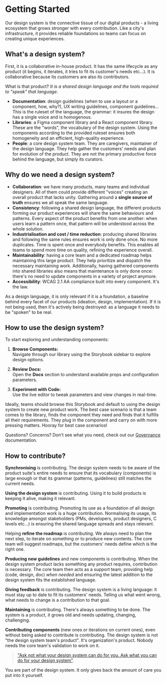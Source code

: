 
<Meta title="Introduction/Getting Started/Intro" />

# Getting Started 

<Intro>
Our design system is the connective tissue of our digital products - a living ecosystem that grows stronger with every contribution. Like a city's infrastructure, it provides reliable foundations so teams can focus on creating unique experiences.
</Intro>

## What's a design system?

First, it is a collaborative in-house product.
It has the same lifecycle as any product (it begins, it iterates, it tries to fit its customer's needs etc…).
It is collaborative because its customers are also its contributors.

What is that product? _It is a shared design language and the tools required to "speak" that language_.

- **Documentation**: design guidelines (when to use a layout or a component, how, why?), UX writing guidelines, component guidelines...
  This is the ruleset of the language, the grammar: it insures the design has a single voice and is homogenous.
- **Libraries**: a Figma component library and a React component library. These are the "words", the vocabulary of the design system.
  Using the components according to the provided ruleset ensures both homogeneity and an efficient, high-quality experience.
- **People**: a core design system team. They are caregivers, maintainer of the design language.
  They help gather the customers' needs and plan for evolution of the product. They are not the primary productive force behind the language, but simply its curators.

## Why do we need a design system?

- **Collaboration**: we have many products, many teams and individual designers. All of them could provide different "voices" creating an overall product that lacks unity. Gathering around a **single source of truth** ensures we all speak the same language.
- **Consistency**: following a shared design language, the different products forming our product experiences will share the same behaviours and patterns. Every aspect of the product benefits from one another: when users learn a pattern once, that pattern will be understood across the whole solution.
- **Industrialisation and cost / time reduction**: producing shared libraries and following the same rules ensures work is only done once. No more duplicates. Time is spent once and everybody benefits. This enables all teams to spend more time on quality, refining the experience overall.
- **Maintainability**: having a core team and a dedicated roadmap helps maintaining this large product. They help prioritize and dispatch the necessary maintaining work. Additionally, having gathered components into shared libraries also means that maintenance is only done once: there's no need to update components in a variety of project anymore.
- **Accessibility**: WCAG 2.1 AA compliance built into every component. It's the law.

As a design language, it is only relevant if it is a foundation, a baseline behind every facet of our products (ideation, design, implementation). If it is not being used, then it's actively being destroyed: as a language it needs to be "spoken" to be real.

## How to use the design system?

To start exploring and understanding components:

1. **Browse Components:**  
    Navigate through our library using the Storybook sidebar to explore design options.

2. **Review Docs:**  
    Open the **Docs** section to understand available props and configuration parameters.

3. **Experiment with Code:**  
    Use the live editor to tweak parameters and view changes in real-time.

Ideally, teams should browse this Storybook and default to using the design system to create new product work. The best case scenario is that a team comes to the library, finds the component they need and finds that it fulfills all their requirements. They plug in the component and carry on with more pressing matters. Hooray for best case scenarios!

Questions? Concerns? Don't see what you need, check out our [Governance](Introduction/Governance/Intro) documentation.

## How to contribute?

**Synchronising** is contributing.
The design system needs to be aware of the product suite's entire needs to ensure that its vocabulary (components) is large enough or that its grammar (patterns, guidelines) still matches the current needs.

**Using the design system** is contributing.
Using it to build products is keeping it alive, making it relevant.

**Promoting** is contributing.
Promoting its use as a foundation of all design and implementation work is a huge contribution.
Normalising its usage, its knowledge amongst stakeholders (PMs, developers, product designers, C levels etc...) is ensuring the shared language spreads and stays relevant.

Helping **refine the roadmap** is contributing.
We always need to plan the next step, to iterate on something or to produce new contents.
The core team will suggest roadmaps, but the customers' needs define which is the right one.

**Producing new guidelines** and new components is contributing.
When the design system product lacks something any product requires, contribution is necessary.
The core team then acts as a support team, providing help (code, design, doc) _when needed_ and ensuring the latest addition to the design system fits the established language.

**Giving feedback** is contributing.
The design system is a living language: it must stay up to date to fit its customers' needs.
Telling us what went wrong, what needs to change is a contribution to that goal.

**Maintaining** is contributing.
There's always something to be done.
The system is a product, it grows old and needs updating, changing, challenging.

**Contributing components** (new ones or iterations on current ones), even without being asked to contribute is contributing.
The design system is not "the design system team's product".
It's organization's product. Nobody needs the core team's validation to work on it.

> ["Ask not what your design system can do for you. Ask what you can do for your design system"](https://twitter.com/markdalgleish/status/1230451876081963009?s=20).

You are part of the design system. It only gives back the amount of care you put into it yourself.

